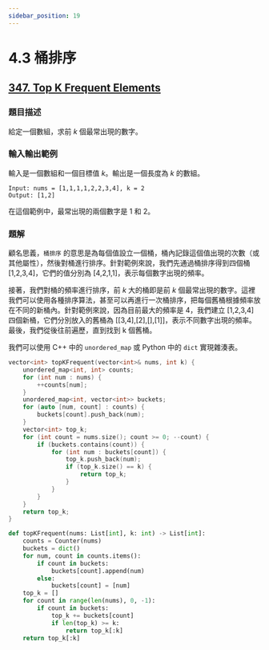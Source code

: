 ```yaml
---
sidebar_position: 19
---
```


# 4.3 桶排序

## [347. Top K Frequent Elements](https://leetcode.com/problems/top-k-frequent-elements/)

### 題目描述

給定一個數組，求前 $k$ 個最常出現的數字。

### 輸入輸出範例

輸入是一個數組和一個目標值 $k$。輸出是一個長度為 $k$ 的數組。

```
Input: nums = [1,1,1,1,2,2,3,4], k = 2
Output: [1,2]
```

在這個範例中，最常出現的兩個數字是 1 和 2。

### 題解

顧名思義，`桶排序` 的意思是為每個值設立一個桶，桶內記錄這個值出現的次數（或其他屬性），然後對桶進行排序。針對範例來說，我們先通過桶排序得到四個桶 [1,2,3,4]，它們的值分別為 [4,2,1,1]，表示每個數字出現的頻率。

接著，我們對桶的頻率進行排序，前 $k$ 大的桶即是前 $k$ 個最常出現的數字。這裡我們可以使用各種排序算法，甚至可以再進行一次桶排序，把每個舊桶根據頻率放在不同的新桶內。針對範例來說，因為目前最大的頻率是 4，我們建立 [1,2,3,4] 四個新桶，它們分別放入的舊桶為 [[3,4],[2],[],[1]]，表示不同數字出現的頻率。最後，我們從後往前遍歷，直到找到 k 個舊桶。

我們可以使用 C++ 中的 `unordered_map` 或 Python 中的 `dict` 實現雜湊表。

<Tabs>
<TabItem value="cpp" label="C++">

```cpp
vector<int> topKFrequent(vector<int>& nums, int k) {
    unordered_map<int, int> counts;
    for (int num : nums) {
        ++counts[num];
    }
    unordered_map<int, vector<int>> buckets;
    for (auto [num, count] : counts) {
        buckets[count].push_back(num);
    }
    vector<int> top_k;
    for (int count = nums.size(); count >= 0; --count) {
        if (buckets.contains(count)) {
            for (int num : buckets[count]) {
                top_k.push_back(num);
                if (top_k.size() == k) {
                    return top_k;
                }
            }
        }
    }
    return top_k;
}
```

</TabItem>
<TabItem value="py" label="Python">

```py
def topKFrequent(nums: List[int], k: int) -> List[int]:
    counts = Counter(nums)
    buckets = dict()
    for num, count in counts.items():
        if count in buckets:
            buckets[count].append(num)
        else:
            buckets[count] = [num]
    top_k = []
    for count in range(len(nums), 0, -1):
        if count in buckets:
            top_k += buckets[count]
            if len(top_k) >= k:
                return top_k[:k]
    return top_k[:k]
```

</TabItem>

</Tabs>
